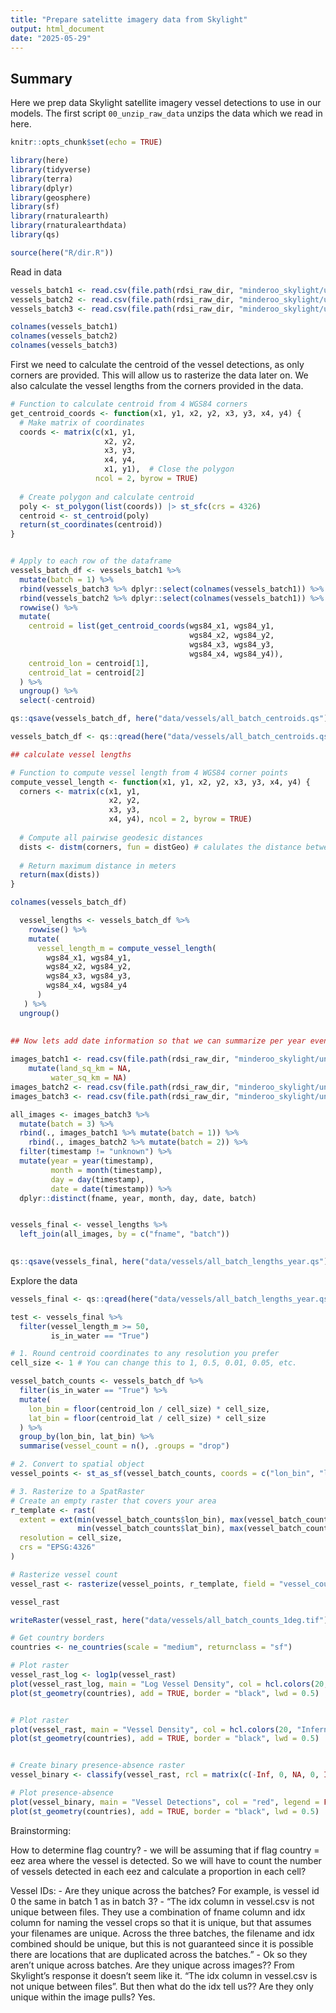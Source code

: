 ```yaml
---
title: "Prepare satelitte imagery data from Skylight"
output: html_document
date: "2025-05-29"
---
```


## Summary
Here we prep data Skylight satellite imagery vessel detections  to use in our models. The first script `00_unzip_raw_data` unzips the data which we read in here. 


```r
knitr::opts_chunk$set(echo = TRUE)

library(here)
library(tidyverse)
library(terra)
library(dplyr)
library(geosphere)
library(sf)
library(rnaturalearth)
library(rnaturalearthdata)
library(qs)

source(here("R/dir.R"))
```

Read in data 

```r
vessels_batch1 <- read.csv(file.path(rdsi_raw_dir, "minderoo_skylight/unzipped_1/vessel.csv"))
vessels_batch2 <- read.csv(file.path(rdsi_raw_dir, "minderoo_skylight/unzipped_2/vessel.csv"))
vessels_batch3 <- read.csv(file.path(rdsi_raw_dir, "minderoo_skylight/unzipped_3/vessel.csv"))

colnames(vessels_batch1)
colnames(vessels_batch2)
colnames(vessels_batch3)

```

First we need to calculate the centroid of the vessel detections, as only corners are provided. This will allow us to rasterize the data later on. We also calculate the vessel lengths from the corners provided in the data. 

```r
# Function to calculate centroid from 4 WGS84 corners
get_centroid_coords <- function(x1, y1, x2, y2, x3, y3, x4, y4) {
  # Make matrix of coordinates
  coords <- matrix(c(x1, y1,
                     x2, y2,
                     x3, y3,
                     x4, y4,
                     x1, y1),  # Close the polygon
                   ncol = 2, byrow = TRUE)
  
  # Create polygon and calculate centroid
  poly <- st_polygon(list(coords)) |> st_sfc(crs = 4326)
  centroid <- st_centroid(poly)
  return(st_coordinates(centroid))
}


# Apply to each row of the dataframe
vessels_batch_df <- vessels_batch1 %>%
  mutate(batch = 1) %>%
  rbind(vessels_batch3 %>% dplyr::select(colnames(vessels_batch1)) %>% mutate(batch = 3)) %>%
  rbind(vessels_batch2 %>% dplyr::select(colnames(vessels_batch1)) %>% mutate(batch = 2)) %>%
  rowwise() %>%
  mutate(
    centroid = list(get_centroid_coords(wgs84_x1, wgs84_y1,
                                        wgs84_x2, wgs84_y2,
                                        wgs84_x3, wgs84_y3,
                                        wgs84_x4, wgs84_y4)),
    centroid_lon = centroid[1],
    centroid_lat = centroid[2]
  ) %>%
  ungroup() %>%
  select(-centroid) 

qs::qsave(vessels_batch_df, here("data/vessels/all_batch_centroids.qs")) # save centroids

vessels_batch_df <- qs::qread(here("data/vessels/all_batch_centroids.qs"))

## calculate vessel lengths

# Function to compute vessel length from 4 WGS84 corner points
compute_vessel_length <- function(x1, y1, x2, y2, x3, y3, x4, y4) {
  corners <- matrix(c(x1, y1,
                      x2, y2,
                      x3, y3,
                      x4, y4), ncol = 2, byrow = TRUE)
  
  # Compute all pairwise geodesic distances
  dists <- distm(corners, fun = distGeo) # calulates the distance between the corners
  
  # Return maximum distance in meters
  return(max(dists))
}

colnames(vessels_batch_df)

  vessel_lengths <- vessels_batch_df %>% 
    rowwise() %>%
    mutate(
      vessel_length_m = compute_vessel_length(
        wgs84_x1, wgs84_y1,
        wgs84_x2, wgs84_y2,
        wgs84_x3, wgs84_y3,
        wgs84_x4, wgs84_y4
      )
   ) %>%
  ungroup()

  
## Now lets add date information so that we can summarize per year eventually 
  
images_batch1 <- read.csv(file.path(rdsi_raw_dir, "minderoo_skylight/unzipped_1/image.csv")) %>%
    mutate(land_sq_km = NA,
         water_sq_km = NA)
images_batch2 <- read.csv(file.path(rdsi_raw_dir, "minderoo_skylight/unzipped_2/image.csv")) 
images_batch3 <- read.csv(file.path(rdsi_raw_dir, "minderoo_skylight/unzipped_3/image.csv")) # 2009-2021

all_images <- images_batch3 %>%
  mutate(batch = 3) %>%
  rbind(., images_batch1 %>% mutate(batch = 1)) %>%
    rbind(., images_batch2 %>% mutate(batch = 2)) %>%
  filter(timestamp != "unknown") %>%
  mutate(year = year(timestamp),
         month = month(timestamp),
         day = day(timestamp),
         date = date(timestamp)) %>%
  dplyr::distinct(fname, year, month, day, date, batch)


vessels_final <- vessel_lengths %>%
  left_join(all_images, by = c("fname", "batch"))
  

qs::qsave(vessels_final, here("data/vessels/all_batch_lengths_year.qs")) # save final data

```

Explore the data 

```r
vessels_final <- qs::qread(here("data/vessels/all_batch_lengths_year.qs"))

test <- vessels_final %>%
  filter(vessel_length_m >= 50,
         is_in_water == "True") 

# 1. Round centroid coordinates to any resolution you prefer
cell_size <- 1 # You can change this to 1, 0.5, 0.01, 0.05, etc.

vessel_batch_counts <- vessels_batch_df %>%
  filter(is_in_water == "True") %>%
  mutate(
    lon_bin = floor(centroid_lon / cell_size) * cell_size,
    lat_bin = floor(centroid_lat / cell_size) * cell_size
  ) %>%
  group_by(lon_bin, lat_bin) %>%
  summarise(vessel_count = n(), .groups = "drop")

# 2. Convert to spatial object
vessel_points <- st_as_sf(vessel_batch_counts, coords = c("lon_bin", "lat_bin"), crs = 4326)

# 3. Rasterize to a SpatRaster
# Create an empty raster that covers your area
r_template <- rast(
  extent = ext(min(vessel_batch_counts$lon_bin), max(vessel_batch_counts$lon_bin) + cell_size,
               min(vessel_batch_counts$lat_bin), max(vessel_batch_counts$lat_bin) + cell_size),
  resolution = cell_size,
  crs = "EPSG:4326"
)

# Rasterize vessel count
vessel_rast <- rasterize(vessel_points, r_template, field = "vessel_count", fun = "sum")

vessel_rast

writeRaster(vessel_rast, here("data/vessels/all_batch_counts_1deg.tif"), overwrite = TRUE)

# Get country borders
countries <- ne_countries(scale = "medium", returnclass = "sf")

# Plot raster
vessel_rast_log <- log1p(vessel_rast)
plot(vessel_rast_log, main = "Log Vessel Density", col = hcl.colors(20, "Inferno"), maxcell = Inf)
plot(st_geometry(countries), add = TRUE, border = "black", lwd = 0.5)


# Plot raster
plot(vessel_rast, main = "Vessel Density", col = hcl.colors(20, "Inferno"), maxcell = Inf)
plot(st_geometry(countries), add = TRUE, border = "black", lwd = 0.5)


# Create binary presence-absence raster
vessel_binary <- classify(vessel_rast, rcl = matrix(c(-Inf, 0, NA, 0, Inf, 1), ncol = 3, byrow = TRUE))

# Plot presence-absence
plot(vessel_binary, main = "Vessel Detections", col = "red", legend = FALSE)
plot(st_geometry(countries), add = TRUE, border = "black", lwd = 0.5)

```


Brainstorming: 

How to determine flag country? 
 - we will be assuming that if flag country = eez area where the vessel is detected. So we will have to count the number of vessels detected in each eez and calculate a proportion in each cell? 

Vessel IDs:
 - Are they unique across the batches? For example, is vessel id 0 the same in batch 1 as in batch 3? 
   - "The idx column in vessel.csv is not unique between files. They use a combination of fname column and idx column for naming the vessel crops so that it is unique, but that assumes your filenames are unique. Across the three batches, the filename and idx combined should be unique, but this is not guaranteed since it is possible there are locations that are duplicated across the batches."
   - Ok so they aren't unique across batches. Are they unique across images?? From Skylight's response it doesn't seem like it. "The idx column in vessel.csv is not unique between files". But then what do the idx tell us?? Are they only unique within the image pulls? Yes. 




